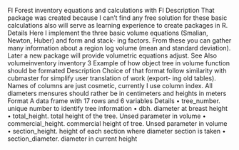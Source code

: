 FI
Forest inventory equations and calculations with FI
Description
That package was created because I can’t find any free solution for these basic calculations also will
serve as learning experience to create packages in R.
Details
Here I implement the three basic volume equations (Smalian, Newton, Huber) and form and stack-
ing factors. From these you can gather many information about a region log volume (mean and
standard deviation). Later a new package will provide volumetric equations adjust.
See Also
volumeinventory
inventory
3
Example of how object tree in volume function should be formated
Description
Choice of that format follow similarity with cubmaster for simplify user translation of work (export-
ing old tables). Names of columns are just cosmetic, currently I use column index. All diameters
mensures should rather be in centimeters and heights in meters
Format
A data frame with 17 rows and 6 variables
Details
• tree_number. unique number to identify tree information
• dbh. diameter at breast height
• total_height. total height of the tree. Unsed parameter in volume
• commercial_height. commercial height of tree. Unsed parameter in volume
• section_height. height of each section where diameter section is taken
• section_diameter. diameter in current height
